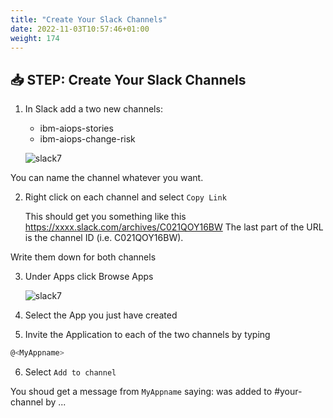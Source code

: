 ```yaml
---
title: "Create Your Slack Channels"
date: 2022-11-03T10:57:46+01:00
weight: 174
---
```




## 📥 STEP: Create Your Slack Channels




1. In Slack add a two new channels:
	* ibm-aiops-stories
	* ibm-aiops-change-risk

	![slack7](./../images/slack/slack003.png)

<InlineNotification kind="info">

You can name the channel whatever you want.

</InlineNotification>

2. Right click on each channel and select `Copy Link`

	This should get you something like this https://xxxx.slack.com/archives/C021QOY16BW
	The last part of the URL is the channel ID (i.e. C021QOY16BW). 

<InlineNotification kind="warning">	

Write them down for both channels

</InlineNotification>


3. Under Apps click Browse Apps

	![slack7](./../images/slack/slack013.png)

4. Select the App you just have created

5. Invite the Application to each of the two channels by typing

```bash
@<MyAppname>
```

6. Select `Add to channel`

You shoud get a message from `MyAppname` saying: was added to #your-channel by ...



